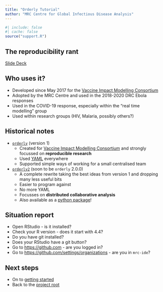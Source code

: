 ```yaml
---
title: "Orderly Tutorial"
author: "MRC Centre for Global Infectious Disease Analysis"
---
```


```r
#| include: false
#| cache: false
source("support.R")
```

## The reproducibility rant

[Slide Deck](https://docs.google.com/presentation/d/1Hj82bIQOLx78lOcPP_SwCMsw3nakwvubjlbCAS6OR_A/present?usp=sharing){preview-link="false"}

## Who uses it?

- Developed since May 2017 for the [Vaccine Impact Modelling Consortium](https://www.vaccineimpact.org/)
- Adopted by the MRC Centre and used in the 2018-2020 DRC Ebola responses
- Used in the COVID-19 response, especially within the "real time modelling" group
- Used within research groups (HIV, Malaria, possibly others?)

## Historical notes {.smaller}

* [`orderly`](https://vimc.github.io/orderly) (version 1)
  - Created for [Vaccine Impact Modelling Consortium](https://www.vaccineimpact.org/) and strongly focussed on **reproducible research**
  - Used [YAML](https://en.wikipedia.org/wiki/YAML) everywhere
  - Supported simple ways of working for a small centralised team
* [`orderly2`](https://mrc-ide.github.io/orderly2) (soon to be `orderly` 2.0.0)
  - A complete rewrite taking the best ideas from version 1 and dropping many less useful bits
  - Easier to program against
  - No more YAML
  - Focusses on **distributed collaborative analysis**
  - Also available as a [python package](https://pypi.org/project/pyorderly/)!

## Situation report

* Open RStudio - is it installed?
* Check your R version - does it start with 4.4?
* Do you have git installed?
* Does your RStudio have a git button?
* Go to <https://github.com> - are you logged in?
* Go to <https://github.com/settings/organizations> - are you in `mrc-ide`?

## Next steps

* On to [getting started](getting-started.html)
* Back to the [project root](..)
